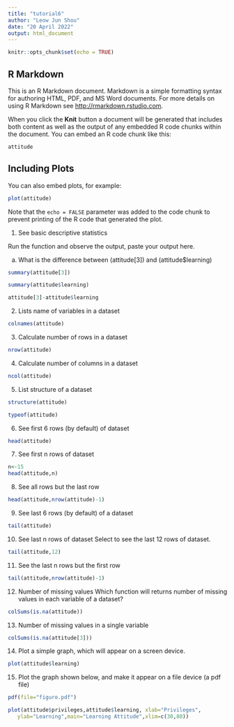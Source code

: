 ```yaml
---
title: "tutorial6"
author: "Leow Jun Shou"
date: "20 April 2022"
output: html_document
---
```


```r
knitr::opts_chunk$set(echo = TRUE)
```

## R Markdown

This is an R Markdown document. Markdown is a simple formatting syntax for authoring HTML, PDF, and MS Word documents. For more details on using R Markdown see <http://rmarkdown.rstudio.com>.

When you click the **Knit** button a document will be generated that includes both content as well as the output of any embedded R code chunks within the document. You can embed an R code chunk like this:

```r
attitude
```

## Including Plots

You can also embed plots, for example:

```r
plot(attitude)
```

Note that the `echo = FALSE` parameter was added to the code chunk to prevent printing of the R code that generated the plot.

1.	See basic descriptive statistics

Run the function and observe the output, paste your output here.

a)	What is the difference between (attitude[3]) and (attitude$learning)

```r
summary(attitude[3])
```


```r
summary(attitude$learning)
```

```r
attitude[3]-attitude$learning
```


2.	Lists name of variables in a dataset
```r
colnames(attitude)
```

3.	Calculate number of rows in a dataset
```r
nrow(attitude)
```

4.	Calculate number of columns in a dataset
```r
ncol(attitude)
```

5.	List structure of a dataset
```r
structure(attitude)
```
```r
typeof(attitude)
```
6.	See first 6 rows (by default) of dataset
```r
head(attitude)
```
7.	See first n rows of dataset
```r
n<-15
head(attitude,n)
```
8.	See all rows but the last row
```r
head(attitude,nrow(attitude)-1)
```
9.	See last 6 rows (by default) of a dataset
```r
tail(attitude)
```
10.	See last n rows of dataset
Select to see the last 12 rows of dataset.
```r
tail(attitude,12)
```
11.	See the last n rows but the first row
```r
tail(attitude,nrow(attitude)-1)
```

12.	Number of missing values
Which function will returns number of missing values in each variable of a dataset?
```r
colSums(is.na(attitude))
```
13.	Number of missing values in a single variable
```r
colSums(is.na(attitude[3]))
```
14.	Plot a simple graph, which will appear on a screen device.
```r
plot(attitude$learning)
```

15.	Plot the graph shown below, and make it appear on a file device (a pdf file)
```r
pdf(file="figure.pdf")

plot(attitude$privileges,attitude$learning, xlab="Privileges",
   ylab="Learning",main="Learning Attitude",xlim=c(30,80))

```




